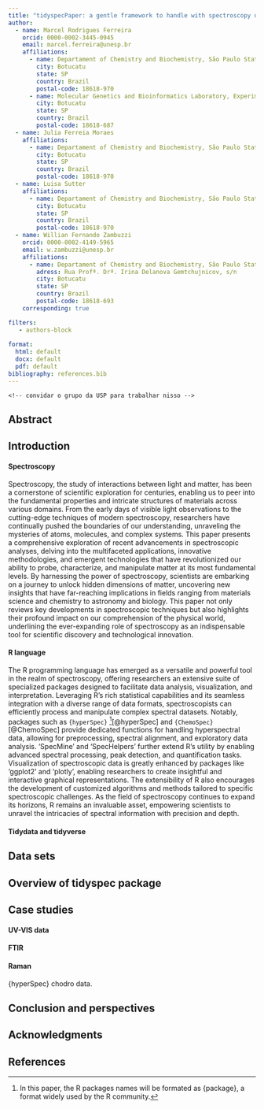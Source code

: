 ```yaml
---
title: "tidyspecPaper: a gentle framework to handle with spectroscopy data using tidy data philosophy"
author:
  - name: Marcel Rodrigues Ferreira
    orcid: 0000-0002-3445-0945
    email: marcel.ferreira@unesp.br
    affiliations:
      - name: Departament of Chemistry and Biochemistry, São Paulo State University (UNESP), Institute of Biosciences, Campus Botucatu
        city: Botucatu
        state: SP
        country: Brazil
        postal-code: 18618-970
      - name: Molecular Genetics and Bioinformatics Laboratory, Experimental Research Unit (Unipex), School of Medicine, São Paulo State University (UNESP)
        city: Botucatu
        state: SP
        country: Brazil
        postal-code: 18618-687
  - name: Julia Ferreia Moraes
    affiliations:
      - name: Departament of Chemistry and Biochemistry, São Paulo State University (UNESP), Institute of Biosciences, Campus Botucatu
        city: Botucatu
        state: SP
        country: Brazil
        postal-code: 18618-970
  - name: Luisa Sutter
    affiliations:
      - name: Departament of Chemistry and Biochemistry, São Paulo State University (UNESP), Institute of Biosciences, Campus Botucatu
        city: Botucatu
        state: SP
        country: Brazil
        postal-code: 18618-970
  - name: Willian Fernando Zambuzzi
    orcid: 0000-0002-4149-5965
    email: w.zambuzzi@unesp.br
    affiliations:
      - name: Departament of Chemistry and Biochemistry, São Paulo State University (UNESP), Institute of Biosciences, Campus Botucatu
        adress: Rua Profª. Drª. Irina Delanova Gemtchujnicov, s/n
        city: Botucatu
        state: SP
        country: Brazil
        postal-code: 18618-693
    corresponding: true   

filters:
   - authors-block
       
format: 
  html: default
  docx: default
  pdf: default
bibliography: references.bib
---
```


```         
<!-- convidar o grupo da USP para trabalhar nisso -->
```

## Abstract

## Introduction

#### Spectroscopy

Spectroscopy, the study of interactions between light and matter, has been a cornerstone of scientific exploration for centuries, enabling us to peer into the fundamental properties and intricate structures of materials across various domains. From the early days of visible light observations to the cutting-edge techniques of modern spectroscopy, researchers have continually pushed the boundaries of our understanding, unraveling the mysteries of atoms, molecules, and complex systems. This paper presents a comprehensive exploration of recent advancements in spectroscopic analyses, delving into the multifaceted applications, innovative methodologies, and emergent technologies that have revolutionized our ability to probe, characterize, and manipulate matter at its most fundamental levels. By harnessing the power of spectroscopy, scientists are embarking on a journey to unlock hidden dimensions of matter, uncovering new insights that have far-reaching implications in fields ranging from materials science and chemistry to astronomy and biology. This paper not only reviews key developments in spectroscopic techniques but also highlights their profound impact on our comprehension of the physical world, underlining the ever-expanding role of spectroscopy as an indispensable tool for scientific discovery and technological innovation.

#### R language

The R programming language has emerged as a versatile and powerful tool in the realm of spectroscopy, offering researchers an extensive suite of specialized packages designed to facilitate data analysis, visualization, and interpretation. Leveraging R's rich statistical capabilities and its seamless integration with a diverse range of data formats, spectroscopists can efficiently process and manipulate complex spectral datasets. Notably, packages such as `{hyperSpec}` [^1][@hyperSpec] and `{ChemoSpec}` [@ChemoSpec] provide dedicated functions for handling hyperspectral data, allowing for preprocessing, spectral alignment, and exploratory data analysis. 'SpecMine' and 'SpecHelpers' further extend R's utility by enabling advanced spectral processing, peak detection, and quantification tasks. Visualization of spectroscopic data is greatly enhanced by packages like 'ggplot2' and 'plotly', enabling researchers to create insightful and interactive graphical representations. The extensibility of R also encourages the development of customized algorithms and methods tailored to specific spectroscopic challenges. As the field of spectroscopy continues to expand its horizons, R remains an invaluable asset, empowering scientists to unravel the intricacies of spectral information with precision and depth.

[^1]: In this paper, the R packages names will be formated as {package}, a format widely used by the R community.

#### Tidydata and tidyverse

## Data sets

## Overview of tidyspec package

## Case studies

#### UV-VIS data

#### FTIR

#### Raman

{hyperSpec} chodro data.

## Conclusion and perspectives

## Acknowledgments

## References
